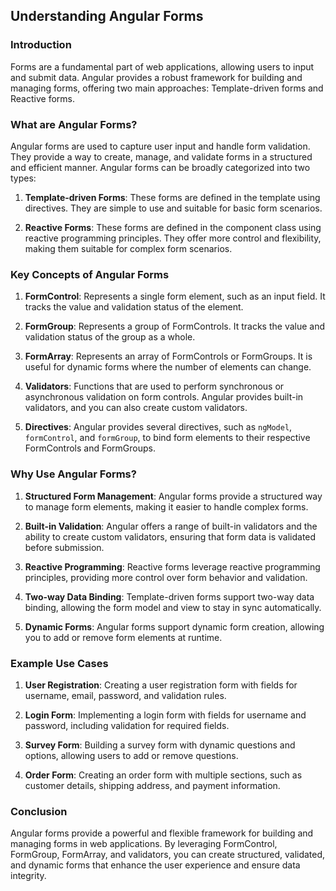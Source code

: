 
## Understanding Angular Forms

### Introduction
Forms are a fundamental part of web applications, allowing users to input and submit data. Angular provides a robust framework for building and managing forms, offering two main approaches: Template-driven forms and Reactive forms.

### What are Angular Forms?
Angular forms are used to capture user input and handle form validation. They provide a way to create, manage, and validate forms in a structured and efficient manner. Angular forms can be broadly categorized into two types:

1. **Template-driven Forms**: These forms are defined in the template using directives. They are simple to use and suitable for basic form scenarios.

2. **Reactive Forms**: These forms are defined in the component class using reactive programming principles. They offer more control and flexibility, making them suitable for complex form scenarios.

### Key Concepts of Angular Forms

1. **FormControl**: Represents a single form element, such as an input field. It tracks the value and validation status of the element.

2. **FormGroup**: Represents a group of FormControls. It tracks the value and validation status of the group as a whole.

3. **FormArray**: Represents an array of FormControls or FormGroups. It is useful for dynamic forms where the number of elements can change.

4. **Validators**: Functions that are used to perform synchronous or asynchronous validation on form controls. Angular provides built-in validators, and you can also create custom validators.

5. **Directives**: Angular provides several directives, such as `ngModel`, `formControl`, and `formGroup`, to bind form elements to their respective FormControls and FormGroups.

### Why Use Angular Forms?

1. **Structured Form Management**: Angular forms provide a structured way to manage form elements, making it easier to handle complex forms.

2. **Built-in Validation**: Angular offers a range of built-in validators and the ability to create custom validators, ensuring that form data is validated before submission.

3. **Reactive Programming**: Reactive forms leverage reactive programming principles, providing more control over form behavior and validation.

4. **Two-way Data Binding**: Template-driven forms support two-way data binding, allowing the form model and view to stay in sync automatically.

5. **Dynamic Forms**: Angular forms support dynamic form creation, allowing you to add or remove form elements at runtime.

### Example Use Cases

1. **User Registration**: Creating a user registration form with fields for username, email, password, and validation rules.

2. **Login Form**: Implementing a login form with fields for username and password, including validation for required fields.

3. **Survey Form**: Building a survey form with dynamic questions and options, allowing users to add or remove questions.

4. **Order Form**: Creating an order form with multiple sections, such as customer details, shipping address, and payment information.

### Conclusion
Angular forms provide a powerful and flexible framework for building and managing forms in web applications. By leveraging FormControl, FormGroup, FormArray, and validators, you can create structured, validated, and dynamic forms that enhance the user experience and ensure data integrity.
